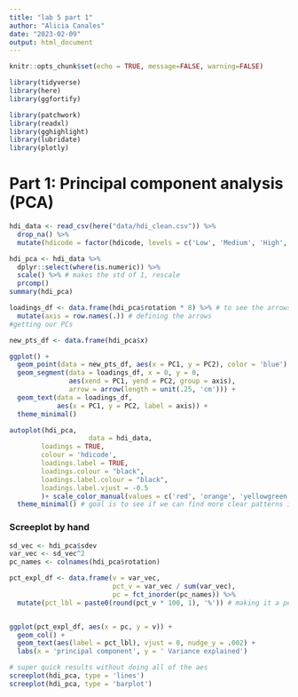 ```yaml
---
title: "lab 5 part 1"
author: "Alicia Canales"
date: "2023-02-09"
output: html_document
---
```


```r
knitr::opts_chunk$set(echo = TRUE, message=FALSE, warning=FALSE)
```


```r
library(tidyverse)
library(here)
library(ggfortify)

library(patchwork)
library(readxl)
library(gghighlight)
library(lubridate)
library(plotly)
```

# Part 1: Principal component analysis (PCA)
```r
hdi_data <- read_csv(here("data/hdi_clean.csv")) %>% 
  drop_na() %>% 
  mutate(hdicode = factor(hdicode, levels = c('Low', 'Medium', 'High', 'Very High')))

hdi_pca <- hdi_data %>% 
  dplyr::select(where(is.numeric)) %>% 
  scale() %>% # makes the std of 1, rescale 
  prcomp()
summary(hdi_pca)

loadings_df <- data.frame(hdi_pca$rotation * 8) %>% # to see the arrows better 
  mutate(axis = row.names(.)) # defining the arrows
#getting our PCs

new_pts_df <- data.frame(hdi_pca$x)

ggplot() +
  geom_point(data = new_pts_df, aes(x = PC1, y = PC2), color = 'blue') +
  geom_segment(data = loadings_df, x = 0, y = 0,
               aes(xend = PC1, yend = PC2, group = axis),
               arrow = arrow(length = unit(.25, 'cm'))) +
  geom_text(data = loadings_df,
            aes(x = PC1, y = PC2, label = axis)) +
  theme_minimal()
```



```r
autoplot(hdi_pca,
                    data = hdi_data,
     	loadings = TRUE,
     	colour = 'hdicode',
     	loadings.label = TRUE,
     	loadings.colour = "black",
     	loadings.label.colour = "black",
     	loadings.label.vjust = -0.5
     	)+ scale_color_manual(values = c('red', 'orange', 'yellowgreen', 'darkgreen')) +
  theme_minimal() # goal is to see if we can find more clear patterns if we switch and move the axis. A lot of the information is being captured by PC1. PC1 explains 69.85% of the variance
```


### Screeplot by hand
```r
sd_vec <- hdi_pca$sdev
var_vec <- sd_vec^2
pc_names <- colnames(hdi_pca$rotation)

pct_expl_df <- data.frame(v = var_vec,
                          pct_v = var_vec / sum(var_vec),
                          pc = fct_inorder(pc_names)) %>% 
  mutate(pct_lbl = paste0(round(pct_v * 100, 1), '%')) # making it a percentage and pasting the percent sign on the values


ggplot(pct_expl_df, aes(x = pc, y = v)) +
  geom_col() +
  geom_text(aes(label = pct_lbl), vjust = 0, nudge_y = .002) +
  labs(x = 'principal component', y = ' Variance explained')


```

```r
# super quick results without doing all of the aes
screeplot(hdi_pca, type = 'lines')
screeplot(hdi_pca, type = 'barplot')

```

```r

```








